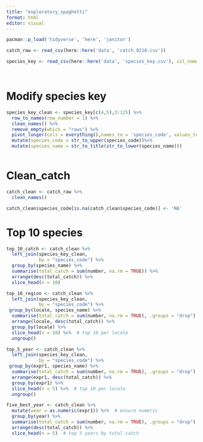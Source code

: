 ```yaml
---
title: "exploratory_spaghetti"
format: html
editor: visual
---
```


```r
pacman::p_load('tidyverse', 'here', 'janitor')
```

```r
catch_raw <- read_csv(here::here('data', 'catch_9218.csv'))

species_key <- read_csv(here::here('data', 'species_key.csv'), col_names = FALSE)




```



# Modify species key
```r
species_key_clean <- species_key[c(4,5),3:125] %>% 
  row_to_names(row_number = 1) %>% 
  clean_names() %>% 
  remove_empty(which = "rows") %>% 
  pivot_longer(cols = everything(),names_to = 'species_code', values_to = 'species_name')%>% 
  mutate(species_code = str_to_upper(species_code))%>%
  mutate(species_name = str_to_title(str_to_lower(species_name)))



```

# Clean_catch

```r
catch_clean <- catch_raw %>% 
  clean_names()

catch_clean$species_code[is.na(catch_clean$species_code)] <- 'NA'


```

# Top 10 species

```r
top_10_catch <- catch_clean %>%
  left_join(species_key_clean,
            by = "species_code") %>%
  group_by(species_name) %>%
  summarise(total_catch = sum(number, na.rm = TRUE)) %>%
  arrange(desc(total_catch)) %>%
  slice_head(n = 10) 

top_10_region <- catch_clean %>%
  left_join(species_key_clean,
            by = "species_code") %>%
 group_by(locale, species_name) %>%
  summarise(total_catch = sum(number, na.rm = TRUE), .groups = "drop") %>%
  arrange(locale, desc(total_catch)) %>%
  group_by(locale) %>%
  slice_head(n = 10) %>%  # top 10 per locale
  ungroup()

top_5_year <- catch_clean %>%
  left_join(species_key_clean,
            by = "species_code") %>%
 group_by(expr1, species_name) %>%
  summarise(total_catch = sum(number, na.rm = TRUE), .groups = "drop") %>%
  arrange(expr1, desc(total_catch)) %>%
  group_by(expr1) %>%
  slice_head(n = 5) %>%  # top 10 per locale
  ungroup()

five_best_year <- catch_clean %>%
  mutate(year = as.numeric(expr1)) %>%  # ensure numeric
  group_by(year) %>%
  summarise(total_catch = sum(number, na.rm = TRUE), .groups = "drop") %>%
  arrange(desc(total_catch)) %>%
  slice_head(n = 5)  # top 5 years by total catch


```



